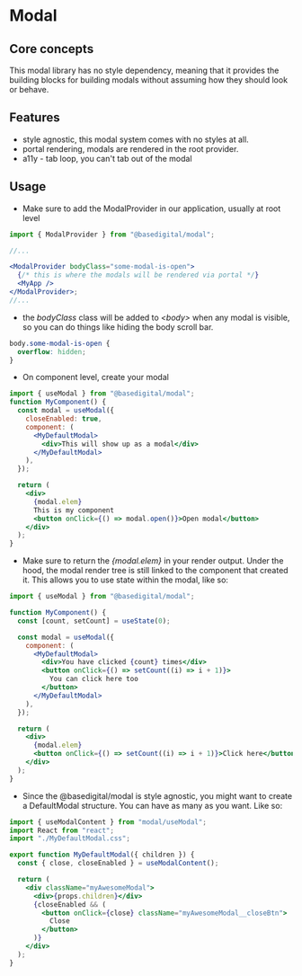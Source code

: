 <Meta title="Modal/Introduction" />

# Modal

## Core concepts

This modal library has no style dependency, meaning that it provides the building blocks for building modals without assuming how they should look or behave.

## Features

- style agnostic, this modal system comes with no styles at all.
- portal rendering, modals are rendered in the root provider.
- a11y - tab loop, you can't tab out of the modal

## Usage

- Make sure to add the ModalProvider in our application, usually at root level

```jsx
import { ModalProvider } from "@basedigital/modal";

//...

<ModalProvider bodyClass="some-modal-is-open">
  {/* this is where the modals will be rendered via portal */}
  <MyApp />
</ModalProvider>;
//...
```

- the <i>bodyClass</i> class will be added to <i>&lt;body&gt;</i> when any modal is visible, so you can do things like hiding the body scroll bar.

```css
body.some-modal-is-open {
  overflow: hidden;
}
```

- On component level, create your modal

```jsx
import { useModal } from "@basedigital/modal";
function MyComponent() {
  const modal = useModal({
    closeEnabled: true,
    component: (
      <MyDefaultModal>
        <div>This will show up as a modal</div>
      </MyDefaultModal>
    ),
  });

  return (
    <div>
      {modal.elem}
      This is my component
      <button onClick={() => modal.open()}>Open modal</button>
    </div>
  );
}
```

- Make sure to return the <i>{modal.elem}</i> in your render output. Under the hood, the modal render tree is still linked to the component that created it. This allows you to use state within the modal, like so:

```jsx
import { useModal } from "@basedigital/modal";

function MyComponent() {
  const [count, setCount] = useState(0);

  const modal = useModal({
    component: (
      <MyDefaultModal>
        <div>You have clicked {count} times</div>
        <button onClick={() => setCount((i) => i + 1)}>
          You can click here too
        </button>
      </MyDefaultModal>
    ),
  });

  return (
    <div>
      {modal.elem}
      <button onClick={() => setCount((i) => i + 1)}>Click here</button>
    </div>
  );
}
```

- Since the @basedigital/modal is style agnostic, you might want to create a DefaultModal structure. You can have as many as you want. Like so:

```jsx
import { useModalContent } from "modal/useModal";
import React from "react";
import "./MyDefaultModal.css";

export function MyDefaultModal({ children }) {
  const { close, closeEnabled } = useModalContent();

  return (
    <div className="myAwesomeModal">
      <div>{props.children}</div>
      {closeEnabled && (
        <button onClick={close} className="myAwesomeModal__closeBtn">
          Close
        </button>
      )}
    </div>
  );
}
```
